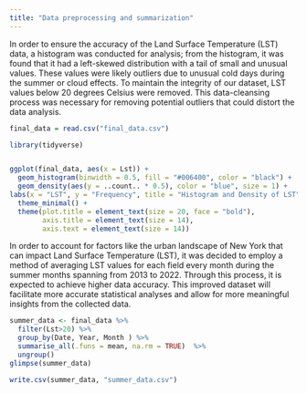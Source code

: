```yaml
---
title: "Data preprocessing and summarization"
---
```


In order to ensure the accuracy of the Land Surface Temperature (LST) data, a histogram was conducted for analysis; from the histogram, it was found that it had a left-skewed distribution with a tail of small and unusual values. These values were likely outliers due to unusual cold days during the summer or cloud effects. To maintain the integrity of our dataset, LST values below 20 degrees Celsius were removed. This data-cleansing process was necessary for removing potential outliers that could distort the data analysis.

```r
final_data = read.csv("final_data.csv")
```

```r
library(tidyverse)


ggplot(final_data, aes(x = Lst)) +
  geom_histogram(binwidth = 0.5, fill = "#006400", color = "black") +
  geom_density(aes(y = ..count.. * 0.5), color = "blue", size = 1) +  
labs(x = "LST", y = "Frequency", title = "Histogram and Density of LST") +
  theme_minimal() +
  theme(plot.title = element_text(size = 20, face = "bold"),
        axis.title = element_text(size = 14),
        axis.text = element_text(size = 14))

```

In order to account for factors like the urban landscape of New York that can impact Land Surface Temperature (LST), it was decided to employ a method of averaging LST values for each field every month during the summer months spanning from 2013 to 2022. Through this process, it is expected to achieve higher data accuracy. This improved dataset will facilitate more accurate statistical analyses and allow for more meaningful insights from the collected data.

```r

summer_data <- final_data %>%
  filter(Lst>20) %>%
  group_by(Date, Year, Month ) %>%
  summarise_all(.funs = mean, na.rm = TRUE)  %>%
  ungroup()
glimpse(summer_data)
```

```r
write.csv(summer_data, "summer_data.csv")

```

